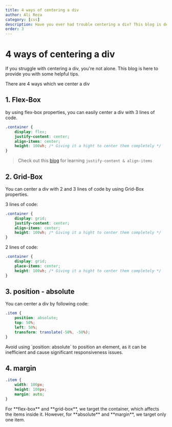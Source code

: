 ```yaml
---
title: 4 ways of centering a div
author: Ali Reza
category: [css]
description: Have you ever had trouble centering a div? This blog is designed to guide you through the process and make it easier.
order: 3
---
```


# 4 ways of centering a div

If you struggle with centering a div, you're not alone. This blog is here to provide you with some helpful tips.

There are 4 ways which we center a div

## 1. Flex-Box

by using flex-box properties, you can easily center a div with 3 lines of code.

```css:style.css
.container {
    display: flex;
    justify-content: center;
    align-items: center;
    height: 100vh; /* Giving it a hight to center them completely */
}
```

> Check out this [blog](https://www.anilearn.dev/docs/css/justify-content-and-align-items) for learning `justify-content & align-items`

## 2. Grid-Box

You can center a div with 2 and 3 lines of code by using Grid-Box properties.

3 lines of code:

```css:style.css
.container {
    display: grid;
    justify-content: center;
    align-items: center;
    height: 100vh; /* Giving it a hight to center them completely */
}
```

2 lines of code:

```css:style.css
.container {
    display: grid;
    place-items: center;
    height: 100vh; /* Giving it a hight to center them completely */
}
```

## 3. position - absolute

You can center a div by following code:

```css:style.css
.item {
    position: absolute;
    top: 50%;
    left: 50%;
    transform: translate(-50%, -50%);
}
```

<Warning>
  Avoid using `position: absolute` to position an element, as it can be
  inefficient and cause significant responsiveness issues.
</Warning>

## 4. margin

```css:style.css
.item {
    width: 100px;
    height: 100px;
    margin: auto;
}
```

<Success>
  For **flex-box** and **grid-box**, we target the container, which affects the
  items inside it. However, for **absolute** and **margin**, we target only one
  item.
</Success>

<Author
  name="Ali Reza"
  headline="Front-End Developer"
  image="https://pbs.twimg.com/profile_images/1598932468492476416/tTkHaLF7_400x400.jpg"
  link="https://twitter.com/Ali_Developer05"
/>
